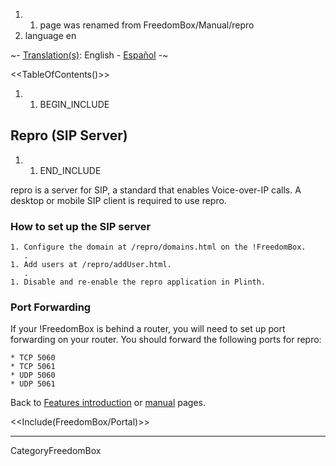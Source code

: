## page was renamed from FreedomBox/Manual/repro
#language en

~- [[DebianWiki/EditorGuide#translation|Translation(s)]]: English - [[es/FreedomBox/Manual/Repro|Español]] -~

<<TableOfContents()>>

## BEGIN_INCLUDE

== Repro (SIP Server) ==

{{{#!wiki caution
'''App removed'''

repro has been removed from Debian 10 (Buster), and therefore is no longer available in !FreedomBox.
}}}

## END_INCLUDE

repro is a server for SIP, a standard that enables Voice-over-IP calls. A desktop or mobile SIP client is required to use repro.

=== How to set up the SIP server ===

 1. Configure the domain at /repro/domains.html on the !FreedomBox.
    . {{attachment:repro_domains.png|Repro Domains|width=800}}
 1. Add users at /repro/addUser.html.
    . {{attachment:repro_users.png|Repro Users|width=800}}
 1. Disable and re-enable the repro application in Plinth.

=== Port Forwarding ===

If your !FreedomBox is behind a router, you will need to set up port forwarding on your router. You should forward the following ports for repro:
 * TCP 5060
 * TCP 5061
 * UDP 5060
 * UDP 5061

Back to [[FreedomBox/Features|Features introduction]] or [[FreedomBox/Manual|manual]] pages.

<<Include(FreedomBox/Portal)>>
----
CategoryFreedomBox
